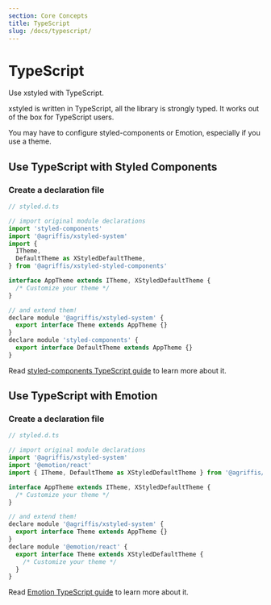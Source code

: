 ```yaml
---
section: Core Concepts
title: TypeScript
slug: /docs/typescript/
---
```


# TypeScript

Use xstyled with TypeScript.

<carbon-ad />

xstyled is written in TypeScript, all the library is strongly typed. It works out of the box for TypeScript users.

You may have to configure styled-components or Emotion, especially if you use a theme.

## Use TypeScript with Styled Components

### Create a declaration file

```js
// styled.d.ts

// import original module declarations
import 'styled-components'
import '@agriffis/xstyled-system'
import {
  ITheme,
  DefaultTheme as XStyledDefaultTheme,
} from '@agriffis/xstyled-styled-components'

interface AppTheme extends ITheme, XStyledDefaultTheme {
  /* Customize your theme */
}

// and extend them!
declare module '@agriffis/xstyled-system' {
  export interface Theme extends AppTheme {}
}
declare module 'styled-components' {
  export interface DefaultTheme extends AppTheme {}
}
```

Read [styled-components TypeScript guide](https://styled-components.com/docs/api#typescript) to learn more about it.

## Use TypeScript with Emotion

### Create a declaration file

```js
// styled.d.ts

// import original module declarations
import '@agriffis/xstyled-system'
import '@emotion/react'
import { ITheme, DefaultTheme as XStyledDefaultTheme } from '@agriffis/xstyled-emotion'

interface AppTheme extends ITheme, XStyledDefaultTheme {
  /* Customize your theme */
}

// and extend them!
declare module '@agriffis/xstyled-system' {
  export interface Theme extends AppTheme {}
}
declare module '@emotion/react' {
  export interface Theme extends XStyledDefaultTheme {
    /* Customize your theme */
  }
}
```

Read [Emotion TypeScript guide](https://emotion.sh/docs/typescript) to learn more about it.
